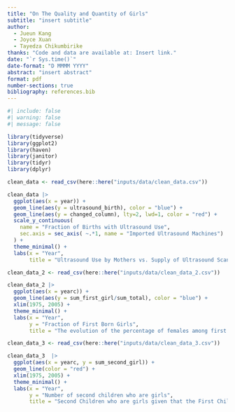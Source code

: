 ```yaml
---
title: "On The Quality and Quantity of Girls"
subtitle: "insert subtitle"
author: 
  - Jueun Kang
  - Joyce Xuan
  - Tayedza Chikumbirike
thanks: "Code and data are available at: Insert link."
date: "`r Sys.time()`"
date-format: "D MMMM YYYY"
abstract: "insert abstract"
format: pdf
number-sections: true
bibliography: references.bib
---
```


```r
#| include: false
#| warning: false
#| message: false

library(tidyverse)
library(ggplot2)
library(haven)
library(janitor)
library(tidyr)
library(dplyr)
```

```r
clean_data <- read_csv(here::here("inputs/data/clean_data.csv"))

clean_data |>
  ggplot(aes(x = year)) +
  geom_line(aes(y = ultrasound_birth), color = "blue") +
  geom_line(aes(y = changed_column), lty=2, lwd=1, color = "red") +
  scale_y_continuous(
    name = "Fraction of Births with Ultrasound Use",
    sec.axis = sec_axis( ~.*1, name = "Imported Ultrasound Machines")
  ) +
  theme_minimal() +
  labs(x = "Year",
       title = "Ultrasound Use by Mothers vs. Supply of Ultrasound Scanners in India.")
```

```r
clean_data_2 <- read_csv(here::here("inputs/data/clean_data_2.csv"))

clean_data_2 |>
  ggplot(aes(x = yearc)) +
  geom_line(aes(y = sum_first_girl/sum_total), color = "blue") +
  xlim(1975, 2005) +
  theme_minimal() +
  labs(x = "Year",
       y = "Fraction of First Born Girls",
       title = "The evolution of the percentage of females among first births over time.")
```

```r
clean_data_3 <- read_csv(here::here("inputs/data/clean_data_3.csv"))

clean_data_3  |>
  ggplot(aes(x = yearc, y = sum_second_girl)) +
  geom_line(color = "red") +
  xlim(1975, 2005) +
  theme_minimal() +
  labs(x = "Year",
       y = "Number of second children who are girls",
       title = "Second Children who are girls given that the First Child was a girl")
```
